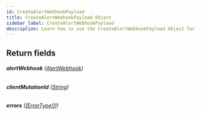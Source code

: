 ```yaml
---
id: CreateAlertWebhookPayload
title: CreateAlertWebhookPayload Object
sidebar_label: CreateAlertWebhookPayload
description: Learn how to use the CreateAlertWebhookPayload Object for 's API.
---
```


## Return fields

###### <b>alertWebhook</b> ([AlertWebhook](api/schema/object/AlertWebhook.mdx))

###### <b>clientMutationId</b> ([String](api/schema/scalar/String.mdx))

###### <b>errors</b> ([[ErrorType!]!](api/schema/object/ErrorType.mdx))
